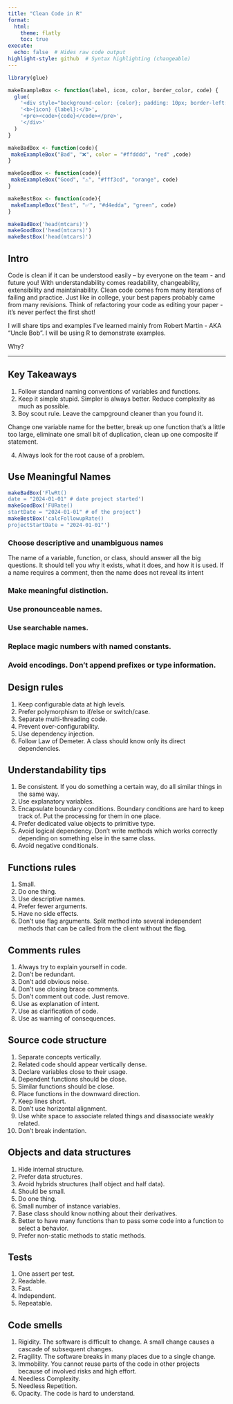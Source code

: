 ```yaml
---
title: "Clean Code in R"
format:
  html:
    theme: flatly
    toc: true
execute:
  echo: false  # Hides raw code output
highlight-style: github  # Syntax highlighting (changeable)
---
```


```r
library(glue)

makeExampleBox <- function(label, icon, color, border_color, code) {
  glue(
    '<div style="background-color: {color}; padding: 10px; border-left: 5px solid {border_color}; margin-bottom: 10px;">',
    '<b>{icon} {label}:</b>',
    '<pre><code>{code}</code></pre>',
    '</div>'
  )
}

makeBadBox <- function(code){
 makeExampleBox("Bad", "❌", color = "#ffdddd", "red" ,code)
}

makeGoodBox <- function(code){
 makeExampleBox("Good", "⚠️", "#fff3cd", "orange", code)
}

makeBestBox <- function(code){
 makeExampleBox("Best", "✅", "#d4edda", "green", code)
}
```

```r
makeBadBox('head(mtcars)')
makeGoodBox('head(mtcars)')
makeBestBox('head(mtcars)')
```

## Intro

Code is clean if it can be understood easily – by everyone on the team - and future you! With understandability comes readability, changeability, extensibility and maintainability. Clean code comes from many iterations of failing and practice. Just like in college, your best papers probably came from many revisions. Think of refactoring your code as editing your paper - it's never perfect the first shot!

I will share tips and examples I've learned mainly from Robert Martin - AKA "Uncle Bob". I will be using R to demonstrate examples.

Why?

_____________________________________

## Key Takeaways
1. Follow standard naming conventions of variables and functions.
2. Keep it simple stupid. Simpler is always better. Reduce complexity as much as possible.
3. Boy scout rule. Leave the campground cleaner than you found it.

Change one variable name for the better, break up one function that’s a little too large, eliminate one small bit of
duplication, clean up one composite if statement. 

4. Always look for the root cause of a problem.

## Use Meaningful Names

```r
makeBadBox('FlwRt()
date = "2024-01-01" # date project started')
makeGoodBox('FURate()
startDate = "2024-01-01" # of the project')
makeBestBox('calcFollowupRate()
projectStartDate = "2024-01-01"')
```

### Choose descriptive and unambiguous names
The name of a variable, function, or class, should answer all the big questions. It
should tell you why it exists, what it does, and how it is used. If a name requires a comment, then the name does not reveal its intent

### Make meaningful distinction.

### Use pronounceable names.

### Use searchable names.

### Replace magic numbers with named constants.
### Avoid encodings. Don't append prefixes or type information.

## Design rules
1. Keep configurable data at high levels.
2. Prefer polymorphism to if/else or switch/case.
3. Separate multi-threading code.
4. Prevent over-configurability.
5. Use dependency injection.
6. Follow Law of Demeter. A class should know only its direct dependencies.

## Understandability tips
1. Be consistent. If you do something a certain way, do all similar things in the same way.
2. Use explanatory variables.
3. Encapsulate boundary conditions. Boundary conditions are hard to keep track of. Put the processing for them in one place.
4. Prefer dedicated value objects to primitive type.
5. Avoid logical dependency. Don't write methods which works correctly depending on something else in the same class.
6. Avoid negative conditionals.



## Functions rules
1. Small.
2. Do one thing.
3. Use descriptive names.
4. Prefer fewer arguments.
5. Have no side effects.
6. Don't use flag arguments. Split method into several independent methods that can be called from the client without the flag.

## Comments rules
1. Always try to explain yourself in code.
2. Don't be redundant.
3. Don't add obvious noise.
4. Don't use closing brace comments.
5. Don't comment out code. Just remove.
6. Use as explanation of intent.
7. Use as clarification of code.
8. Use as warning of consequences.

## Source code structure
1. Separate concepts vertically.
2. Related code should appear vertically dense.
3. Declare variables close to their usage.
4. Dependent functions should be close.
5. Similar functions should be close.
6. Place functions in the downward direction.
7. Keep lines short.
8. Don't use horizontal alignment.
9. Use white space to associate related things and disassociate weakly related.
10. Don't break indentation.

## Objects and data structures
1. Hide internal structure.
2. Prefer data structures.
3. Avoid hybrids structures (half object and half data).
4. Should be small.
5. Do one thing.
6. Small number of instance variables.
7. Base class should know nothing about their derivatives.
8. Better to have many functions than to pass some code into a function to select a behavior.
9. Prefer non-static methods to static methods.

## Tests
1. One assert per test.
2. Readable.
3. Fast.
4. Independent.
5. Repeatable.

## Code smells
1. Rigidity. The software is difficult to change. A small change causes a cascade of subsequent changes.
2. Fragility. The software breaks in many places due to a single change.
3. Immobility. You cannot reuse parts of the code in other projects because of involved risks and high effort.
4. Needless Complexity.
5. Needless Repetition.
6. Opacity. The code is hard to understand.